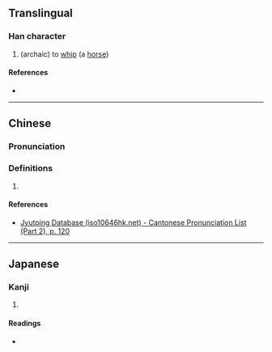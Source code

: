 {{also|勅|㩽}}
{{character info}}

==Translingual==

===Han character===
{{Han char|rn=66|rad=攴|as=06|sn=10|four=|canj=DBOK|ids=⿰朿攵}}

# (archaic) to [[whip]] (a [[horse]])

====References====
* {{Han ref|kx=0470.100|dkj=13175|dj=0820.160|hdz=21457.020|uh=6547|ud=25927}}

----

==Chinese==
{{zh-forms}}

===Pronunciation===
{{zh-pron
|m=cè
|c=caak3
|h=
|md=
|mn=
|w=
|mc=
|oc=
|cat=n
}}

===Definitions===
{{zh-hanzi}}

# {{rfdef|zh}}

====References====
* [http://www.iso10646hk.net/jp/document/download.jsp Jyutping Database (iso10646hk.net) - Cantonese Pronunciation List (Part 2), p. 120]

----

==Japanese==

===Kanji===
{{ja-kanji|grade=|rs=攴06}}

# {{rfdef|ja|sort=攴06}}

====Readings====
* {{ja-readings|on=[[さく]] (saku), [[しゃく]] (shaku)|kun=[[むちうつ]] (muchiutsu)}}